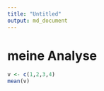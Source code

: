 ```yaml
---
title: "Untitled"
output: md_document
---
```


# meine Analyse


```r
v <- c(1,2,3,4)
mean(v)

```